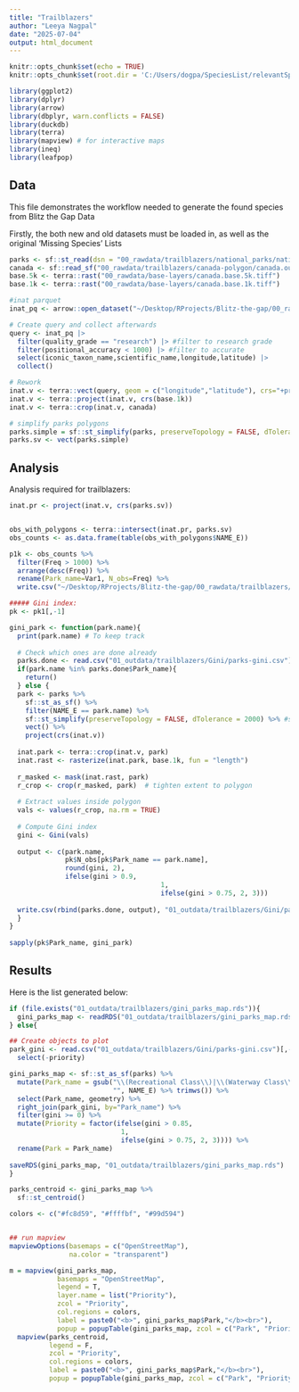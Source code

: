 ```yaml
---
title: "Trailblazers"
author: "Leeya Nagpal"
date: "2025-07-04"
output: html_document
---
```


```r
knitr::opts_chunk$set(echo = TRUE)
knitr::opts_chunk$set(root.dir = 'C:/Users/dogpa/SpeciesList/relevantSpecies/')

library(ggplot2)
library(dplyr)
library(arrow)
library(dbplyr, warn.conflicts = FALSE)
library(duckdb)
library(terra)
library(mapview) # for interactive maps
library(ineq)
library(leafpop)
```

## Data

This file demonstrates the workflow needed to generate the found species from Blitz the Gap Data

Firstly, the both new and old datasets must be loaded in, as well as the original 'Missing Species' Lists
```r

parks <- sf::st_read(dsn = "00_rawdata/trailblazers/national_parks/national parks.shp")
canada <- sf::read_sf("00_rawdata/trailblazers/canada-polygon/canada.outline.shp")
base.5k <- terra::rast("00_rawdata/base-layers/canada.base.5k.tiff")
base.1k <- terra::rast("00_rawdata/base-layers/canada.base.1k.tiff")

#inat parquet
inat_pq <- arrow::open_dataset("~/Desktop/RProjects/Blitz-the-gap/00_rawdata/trailblazers/iNat/iNat_non_sensitive_data_Jan2025.parquet")

# Create query and collect afterwards
query <- inat_pq |> 
  filter(quality_grade == "research") |> #filter to research grade
  filter(positional_accuracy < 1000) |> #filter to accurate 
  select(iconic_taxon_name,scientific_name,longitude,latitude) |>
  collect()

# Rework
inat.v <- terra::vect(query, geom = c("longitude","latitude"), crs="+proj=longlat +ellps=WGS84")
inat.v <- terra::project(inat.v, crs(base.1k))
inat.v <- terra::crop(inat.v, canada)

# simplify parks polygons
parks.simple = sf::st_simplify(parks, preserveTopology = FALSE, dTolerance = 1000) # 1 km tolerance
parks.sv <- vect(parks.simple)


```

## Analysis

Analysis required for trailblazers:

```r
inat.pr <- project(inat.v, crs(parks.sv))


obs_with_polygons <- terra::intersect(inat.pr, parks.sv)
obs_counts <- as.data.frame(table(obs_with_polygons$NAME_E))

p1k <- obs_counts %>% 
  filter(Freq > 1000) %>% 
  arrange(desc(Freq)) %>% 
  rename(Park_name=Var1, N_obs=Freq) %>% 
  write.csv("~/Desktop/RProjects/Blitz-the-gap/00_rawdata/trailblazers/parks-observations/1k.csv")

##### Gini index:
pk <- pk1[,-1]

gini_park <- function(park.name){
  print(park.name) # To keep track
  
  # Check which ones are done already
  parks.done <- read.csv("01_outdata/trailblazers/Gini/parks-gini.csv")[,-1]
  if(park.name %in% parks.done$Park_name){
    return()
  } else {
  park <- parks %>% 
    sf::st_as_sf() %>% 
    filter(NAME_E == park.name) %>% 
    sf::st_simplify(preserveTopology = FALSE, dTolerance = 2000) %>% #simplify outline to 2k
    vect() %>% 
    project(crs(inat.v))
  
  inat.park <- terra::crop(inat.v, park)
  inat.rast <- rasterize(inat.park, base.1k, fun = "length")
  
  r_masked <- mask(inat.rast, park)
  r_crop <- crop(r_masked, park)  # tighten extent to polygon
  
  # Extract values inside polygon
  vals <- values(r_crop, na.rm = TRUE)
  
  # Compute Gini index
  gini <- Gini(vals)
  
  output <- c(park.name,
              pk$N_obs[pk$Park_name == park.name],
              round(gini, 2),
              ifelse(gini > 0.9, 
                                      1,
                                      ifelse(gini > 0.75, 2, 3)))
  
  write.csv(rbind(parks.done, output), "01_outdata/trailblazers/Gini/parks-gini.csv")
  }
}
 
sapply(pk$Park_name, gini_park)

```

## Results

Here is the list generated below:
```r

if (file.exists("01_outdata/trailblazers/gini_parks_map.rds")){
  gini_parks_map <- readRDS("01_outdata/trailblazers/gini_parks_map.rds")
} else{

## Create objects to plot
park_gini <- read.csv("01_outdata/trailblazers/Gini/parks-gini.csv")[,-1] %>% 
  select(-priority)

gini_parks_map <- sf::st_as_sf(parks) %>%
  mutate(Park_name = gsub("\\(Recreational Class\\)|\\(Waterway Class\\)|\\(Natural Environment Class\\)|\\(Natural Environment Class\\)|\\(Québec\\)",
                          "", NAME_E) %>% trimws()) %>% 
  select(Park_name, geometry) %>% 
  right_join(park_gini, by="Park_name") %>% 
  filter(gini >= 0) %>% 
  mutate(Priority = factor(ifelse(gini > 0.85, 
                            1,
                            ifelse(gini > 0.75, 2, 3)))) %>% 
  rename(Park = Park_name)
  
saveRDS(gini_parks_map, "01_outdata/trailblazers/gini_parks_map.rds")
}

parks_centroid <- gini_parks_map %>% 
  sf::st_centroid()

colors <- c("#fc8d59", "#ffffbf", "#99d594")


## run mapview
mapviewOptions(basemaps = c("OpenStreetMap"),
               na.color = "transparent")

m = mapview(gini_parks_map, 
            basemaps = "OpenStreetMap",
            legend = T,
            layer.name = list("Priority"),
            zcol = "Priority",
            col.regions = colors,
            label = paste0("<b>", gini_parks_map$Park,"</b><br>"),
            popup = popupTable(gini_parks_map, zcol = c("Park", "Priority"))) +
  mapview(parks_centroid,
          legend = F,
          zcol = "Priority",
          col.regions = colors,
          label = paste0("<b>", gini_parks_map$Park,"</b><br>"),
          popup = popupTable(gini_parks_map, zcol = c("Park", "Priority")))
```
